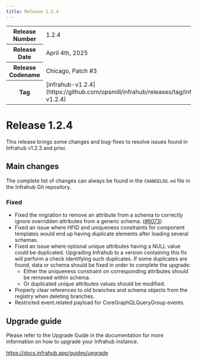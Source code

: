 ```yaml
---
title: Release 1.2.4
---
```

<table>
  <tbody>
    <tr>
      <th>Release Number</th>
      <td>1.2.4</td>
    </tr>
    <tr>
      <th>Release Date</th>
      <td>April 4th, 2025</td>
    </tr>
    <tr>
      <th>Release Codename</th>
      <td>Chicago, Patch #3</td>
    </tr>
    <tr>
      <th>Tag</th>
      <td>[infrahub-v1.2.4](https://github.com/opsmill/infrahub/releases/tag/infrahub-v1.2.4)</td>
    </tr>
  </tbody>
</table>

# Release 1.2.4

This release brings some changes and bug-fixes to resolve issues found in Infrahub v1.2.3 and prior.

## Main changes

The complete list of changes can always be found in the `CHANGELOG.md` file in the Infrahub Git repository.

### Fixed

- Fixed the migration to remove an attribute from a schema to correctly ignore overridden attributes from a generic schema. ([#6073](https://github.com/opsmill/infrahub/issues/6073))
- Fixed an issue where HFID and uniqueness constraints for component templates would end up having duplicate elements after loading several schemas.
- Fixed an issue where optional unique attributes having a NULL value could be duplicated.
  Upgrading Infrahub to a version containing this fix will perform a check identifying such duplicates.
  If some duplicates are found, data or schema should be fixed in order to complete the upgrade:
  - Either the uniqueness constraint on corresponding attributes should be removed within schema.
  - Or duplicated unique attributes values should be modified.
- Properly clear references to old branches and schema objects from the registry when deleting branches.
- Restricted event.related payload for CoreGraphQLQueryGroup events.

## Upgrade guide

Please refer to the Upgrade Guide in the documentation for more information on how to upgrade your Infrahub instance.

https://docs.infrahub.app/guides/upgrade
